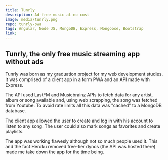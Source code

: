 ```yaml
---
title: Tunrly
description: Ad-free music at no cost
image: media/tunrly.png
repo: tunrly-pwa
tags: Angular, Node JS, MongoDB, Express, Mongoose, Bootstrap
link: 
---
```


## Tunrly, the only free music streaming app without ads

Tunrly was born as my graduation project for my web development studies. It was comprised of a client app in a form PWA and an API made with Express.

The API used LastFM and Musicbrainz APIs to fetch data for any artist, album or song available and, using web scrapping, the song was fetched from Youtube. To avoid rate limits all this data was "cached" to a MongoDB database.

The client app allowed the user to create and log in with his account to listen to any song. The user could also mark songs as favorites and create playlists.

The app was working flawesly although not so much people used it. This and the fact Heroku removed free-tier dynos (the API was hosted there) made me take down the app for the time being.
